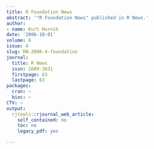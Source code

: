 ```yaml
---
title: R Foundation News
abstract: '"R Foundation News" published in R News.'
author:
- name: Kurt Hornik
date: '2006-10-01'
volume: 6
issue: 4
slug: RN-2006-4-foundation
journal:
  title: R News
  issn: 1609-3631
  firstpage: 63
  lastpage: 63
packages:
  cran: ~
  bioc: ~
CTV: ~
output:
  rjtools::rjournal_web_article:
    self_contained: no
    toc: no
    legacy_pdf: yes

---
```

